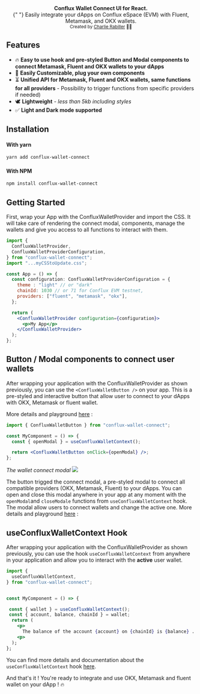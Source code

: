 
<Meta title="Documentation/Intro" />

<div align="center">
  <strong>Conflux Wallet Connect UI for React.</strong>
</div>
<div align="center">
  {" "}
  Easily integrate your dApps on Conflux eSpace (EVM) with Fluent, Metamask, and
  OKX wallets.
</div>

<div align="center">
  <sub>
    Created by <a href="https://github.com/Charlie85270">Charlie Rabiller</a> 👨‍🍳
  </sub>
</div>

## Features

- 🔥 **Easy to use hook and pre-styled Button and Modal components to connect Metamask, Fluent and OKX wallets to your dApps**
- 🔩 **Easily Customizable, plug your own components**
- ⏳ **Unified API for Metamask, Fluent and OKX wallets, same functions for all providers** - Possibility to trigger functions from specific providers if needed)
- 🕊 **Lightweight** - _less than 5kb including styles_
- ✅ **Light and Dark mode supported**

## Installation

#### With yarn

```sh
yarn add conflux-wallet-connect
```

#### With NPM

```sh
npm install conflux-wallet-connect
```

## Getting Started

First, wrap your App with the ConfluxWalletProvider and import the CSS. It will take care of rendering the connect modal, components, manage the wallets and give you access to all functions to interact with them.

```jsx
import {
  ConfluxWalletProvider,
  ConfluxWalletProviderConfiguration,
} from "conflux-wallet-connect";
import "...myCSStoUpdate.css";

const App = () => {
  const configuration: ConfluxWalletProviderConfiguration = {
    theme : "light" // or "dark"
    chainId: 1030 // or 71 for Conflux EVM testnet,
    providers: ["fluent", "metamask", "okx"],
  };

  return (
    <ConfluxWalletProvider configuration={configuration}>
      <p>My App</p>
    </ConfluxWalletProvider>
  );
};
```

## Button / Modal components to connect user wallets

After wrapping your application with the ConfluxWalletProvider as shown previously, you can use the `<ConfluxWalletButton />` on your app.
This is a pre-styled and interactive button that allow user to connect to your dApps with OKX, Metamask or fluent wallet.

More details and playground [here](?path=/docs/components-walletbutton--docs) :

```jsx
import { ConfluxWalletButton } from "conflux-wallet-connect";

const MyComponent = () => {
  const { openModal } = useConfluxWalletContext();

  return <ConfluxWalletButton onClick={openModal} />;
};
```

<i>The wallet connect modal </i>
<img src="https://i.postimg.cc/1X1Dz9G8/Capture-d-e-cran-2023-06-10-a-10-01-13.png" />

The button trigged the connect modal, a pre-styled modal to connect all compatible providers (OKX, Metamask, Fluent) to your dApps.
You can open and close this modal anywhere in your app at any moment with the `openModal`and `closeModale` functions from `useConfluxWalletContext` hook.
The modal allow users to connect wallets and change the active one.
More details and playground [here](?path=/docs/components-walletbutton--docs) :

## useConfluxWalletContext Hook

After wrapping your application with the ConfluxWalletProvider as shown previously, you can use the hook `useConfluxWalletContext` from anywhere in your application and allow you to interact with the **active** user wallet.

```jsx
import {
  useConfluxWalletContext,
} from "conflux-wallet-connect";


const MyComponent = () => {

 const { wallet } = useConfluxWalletContext();
 const { account, balance, chainId } = wallet;
  return (
    <p>
      The balance of the account {account} on {chainId} is {balance} ...
    <p>
  );
};
```

You can find more details and documentation about the `useConfluxWalletContext` hook [here](?path=/docs/hooks-useconfluxwalletcontext--docs#useconfluxwalletcontext-hook).

And that's it ! You're ready to integrate and use OKX, Metamask and fluent wallet on your dApp ! 🔥
